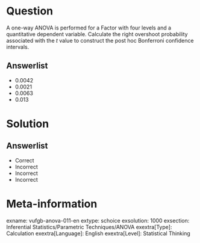Question
========
  
A one-way ANOVA is performed for a Factor with four levels and a quantitative dependent variable. Calculate the right overshoot probability associated with the *t* value to construct the post hoc Bonferroni confidence intervals.

  
Answerlist
----------
* 0.0042
* 0.0021
* 0.0063
* 0.013

Solution
========

Answerlist
----------
* Correct
* Incorrect
* Incorrect
* Incorrect

Meta-information
================
exname: vufgb-anova-011-en
extype: schoice
exsolution: 1000
exsection: Inferential Statistics/Parametric Techniques/ANOVA
exextra[Type]: Calculation
exextra[Language]: English
exextra[Level]: Statistical Thinking
